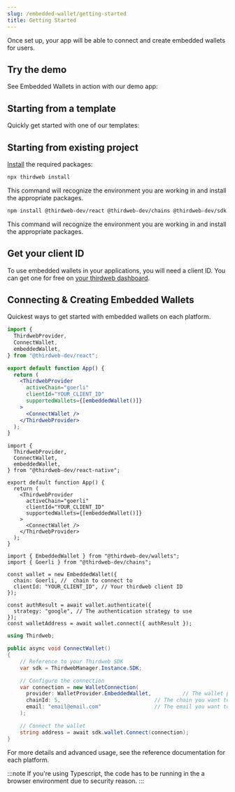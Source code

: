 ```yaml
---
slug: /embedded-wallet/getting-started
title: Getting Started
---
```



Once set up, your app will be able to connect and create embedded wallets for users.

## Try the demo

See Embedded Wallets in action with our demo app:

<QuickstartCard
  name="CatAttack: Embedded Wallet Demo App"
  link="https://catattack.thirdweb.com"
  image="/assets/wallets/embedded-wallet.svg"
/>

## Starting from a template

Quickly get started with one of our templates:

<QuickstartCard
  name="Embedded + Smart Wallet Starter Kit"
  link="https://github.com/thirdweb-example/embedded-smart-wallet"
  image="/assets/wallets/embedded-wallet.svg"
/>

## Starting from existing project

[Install](/cli/install) the required packages:

<Tabs>
  <TabItem value="cli" label="thirdweb CLI">
  <div>

```bash
npx thirdweb install
```

This command will recognize the environment you are working in and install the appropriate packages.

</div>
</TabItem>
  <TabItem value="npm" label="npm">
  <div>

```bash
npm install @thirdweb-dev/react @thirdweb-dev/chains @thirdweb-dev/sdk ethers@5^
```

This command will recognize the environment you are working in and install the appropriate packages.

</div>
</TabItem>
</Tabs>

## Get your client ID

To use embedded wallets in your applications, you will need a client ID. You can get one for free on [your thirdweb dashboard](https://thirdweb.com/create-api-key).

## Connecting & Creating Embedded Wallets

Quickest ways to get started with embedded wallets on each platform.

<Tabs>
  <TabItem value="react" label="React">
        <div>

```jsx
import {
  ThirdwebProvider,
  ConnectWallet,
  embeddedWallet,
} from "@thirdweb-dev/react";

export default function App() {
  return (
    <ThirdwebProvider
      activeChain="goerli"
      clientId="YOUR_CLIENT_ID"
      supportedWallets={[embeddedWallet()]}
    >
      <ConnectWallet />
    </ThirdwebProvider>
  );
}
```

</div>
  </TabItem>
  <TabItem value="react-native" label="React Native">
  <div>

```tsx
import {
  ThirdwebProvider,
  ConnectWallet,
  embeddedWallet,
} from "@thirdweb-dev/react-native";

export default function App() {
  return (
    <ThirdwebProvider
      activeChain="goerli"
      clientId="YOUR_CLIENT_ID"
      supportedWallets={[embeddedWallet()]}
    >
      <ConnectWallet />
    </ThirdwebProvider>
  );
}
```

</div>
  </TabItem>
  <TabItem value="typescript" label="TypeScript">
    <div>

```tsx
import { EmbeddedWallet } from "@thirdweb-dev/wallets";
import { Goerli } from "@thirdweb-dev/chains";

const wallet = new EmbeddedWallet({
  chain: Goerli, //  chain to connect to
  clientId: "YOUR_CLIENT_ID", // Your thirdweb client ID
});

const authResult = await wallet.authenticate({
  strategy: "google", // The authentication strategy to use
});
const walletAddress = await wallet.connect({ authResult });
```

</div>

  </TabItem>
  <TabItem value="unity" label="Unity">
    <div>

```c#
using Thirdweb;

public async void ConnectWallet()
{
    // Reference to your Thirdweb SDK
    var sdk = ThirdwebManager.Instance.SDK;

    // Configure the connection
    var connection = new WalletConnection(
      provider: WalletProvider.EmbeddedWallet,          // The wallet provider you want to connect to (Required)
      chainId: 5,                              // The chain you want to connect to (Required)
      email: "email@email.com"                 // The email you want to authenticate with (Required)
    );

    // Connect the wallet
    string address = await sdk.wallet.Connect(connection);
}
```

</div>

  </TabItem>
</Tabs>

For more details and advanced usage, see the reference documentation for each platform.

:::note
If you're using Typescript, the code has to be running in the a browser environment due to security reason.
:::